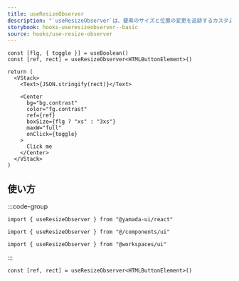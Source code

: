 ```yaml
---
title: useResizeObserver
description: "`useResizeObserver`は、要素のサイズと位置の変更を追跡するカスタムフックです。"
storybook: hooks-useresizeobserver--basic
source: hooks/use-resize-observer
---
```


```tsx preview functional client
const [flg, { toggle }] = useBoolean()
const [ref, rect] = useResizeObserver<HTMLButtonElement>()

return (
  <VStack>
    <Text>{JSON.stringify(rect)}</Text>

    <Center
      bg="bg.contrast"
      color="fg.contrast"
      ref={ref}
      boxSize={flg ? "xs" : "3xs"}
      maxW="full"
      onClick={toggle}
    >
      Click me
    </Center>
  </VStack>
)
```

## 使い方

:::code-group

```tsx [package]
import { useResizeObserver } from "@yamada-ui/react"
```

```tsx [alias]
import { useResizeObserver } from "@/components/ui"
```

```tsx [monorepo]
import { useResizeObserver } from "@workspaces/ui"
```

:::

```tsx
const [ref, rect] = useResizeObserver<HTMLButtonElement>()
```
